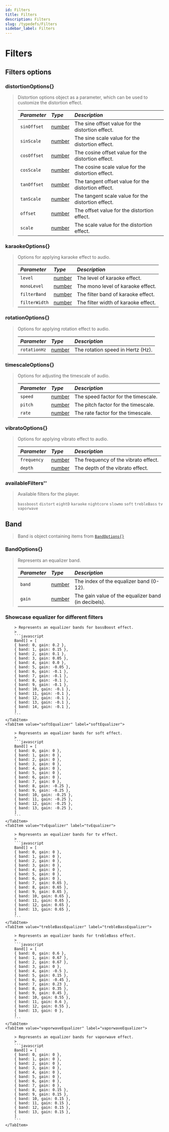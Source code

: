 ```yaml
---
id: Filters
title: Filters
description: Filters
slug: /typedefs/Filters
sidebar_label: Filters
---
```



# Filters

## Filters options

### distortionOptions\{}

> Distortion options object as a parameter, which can be used to customize the distortion effect.
>
> | <i className="fa-solid fa-hashtag"/> Parameter | <i className="fa-solid fa-font"/> Type                                                            | <i className="fa-solid fa-list"/> Description       |
> | :--------------------------------------------- | :------------------------------------------------------------------------------------------------ | :-------------------------------------------------- |
> | `sinOffset`                                    | [number](https://developer.mozilla.org/en-US/docs/Web/JavaScript/Reference/Global_Objects/Number) | The sine offset value for the distortion effect.    |
> | `sinScale`                                     | [number](https://developer.mozilla.org/en-US/docs/Web/JavaScript/Reference/Global_Objects/Number) | The sine scale value for the distortion effect.     |
> | `cosOffset`                                    | [number](https://developer.mozilla.org/en-US/docs/Web/JavaScript/Reference/Global_Objects/Number) | The cosine offset value for the distortion effect.  |
> | `cosScale`                                     | [number](https://developer.mozilla.org/en-US/docs/Web/JavaScript/Reference/Global_Objects/Number) | The cosine scale value for the distortion effect.   |
> | `tanOffset`                                    | [number](https://developer.mozilla.org/en-US/docs/Web/JavaScript/Reference/Global_Objects/Number) | The tangent offset value for the distortion effect. |
> | `tanScale`                                     | [number](https://developer.mozilla.org/en-US/docs/Web/JavaScript/Reference/Global_Objects/Number) | The tangent scale value for the distortion effect.  |
> | `offset`                                       | [number](https://developer.mozilla.org/en-US/docs/Web/JavaScript/Reference/Global_Objects/Number) | The offset value for the distortion effect.         |
> | `scale`                                        | [number](https://developer.mozilla.org/en-US/docs/Web/JavaScript/Reference/Global_Objects/Number) | The scale value for the distortion effect.          |

### karaokeOptions\{}

> Options for applying karaoke effect to audio.
>
> | <i className="fa-solid fa-hashtag"/> Parameter | <i className="fa-solid fa-font"/> Type                                                            | <i className="fa-solid fa-list"/> Description |
> | :--------------------------------------------- | :------------------------------------------------------------------------------------------------ | :-------------------------------------------- |
> | `level`                                        | [number](https://developer.mozilla.org/en-US/docs/Web/JavaScript/Reference/Global_Objects/Number) | The level of karaoke effect.                  |
> | `monoLevel`                                    | [number](https://developer.mozilla.org/en-US/docs/Web/JavaScript/Reference/Global_Objects/Number) | The mono level of karaoke effect.             |
> | `filterBand`                                   | [number](https://developer.mozilla.org/en-US/docs/Web/JavaScript/Reference/Global_Objects/Number) | The filter band of karaoke effect.            |
> | `filterWidth`                                  | [number](https://developer.mozilla.org/en-US/docs/Web/JavaScript/Reference/Global_Objects/Number) | The filter width of karaoke effect.           |

### rotationOptions\{}

> Options for applying rotation effect to audio.
>
> | <i className="fa-solid fa-hashtag"/> Parameter | <i className="fa-solid fa-font"/> Type                                                            | <i className="fa-solid fa-list"/> Description |
> | :--------------------------------------------- | :------------------------------------------------------------------------------------------------ | :-------------------------------------------- |
> | `rotationHz`                                   | [number](https://developer.mozilla.org/en-US/docs/Web/JavaScript/Reference/Global_Objects/Number) | The rotation speed in Hertz (Hz).             |

### timescaleOptions\{}

> Options for adjusting the timescale of audio.
>
> | <i className="fa-solid fa-hashtag"/> Parameter | <i className="fa-solid fa-font"/> Type                                                            | <i className="fa-solid fa-list"/> Description |
> | :--------------------------------------------- | :------------------------------------------------------------------------------------------------ | :-------------------------------------------- |
> | `speed`                                        | [number](https://developer.mozilla.org/en-US/docs/Web/JavaScript/Reference/Global_Objects/Number) | The speed factor for the timescale.           |
> | `pitch`                                        | [number](https://developer.mozilla.org/en-US/docs/Web/JavaScript/Reference/Global_Objects/Number) | The pitch factor for the timescale.           |
> | `rate`                                         | [number](https://developer.mozilla.org/en-US/docs/Web/JavaScript/Reference/Global_Objects/Number) | The rate factor for the timescale.            |

### vibratoOptions\{}

> Options for applying vibrato effect to audio.
>
> | <i className="fa-solid fa-hashtag"/> Parameter | <i className="fa-solid fa-font"/> Type                                                            | <i className="fa-solid fa-list"/> Description |
> | :--------------------------------------------- | :------------------------------------------------------------------------------------------------ | :-------------------------------------------- |
> | `frequency`                                    | [number](https://developer.mozilla.org/en-US/docs/Web/JavaScript/Reference/Global_Objects/Number) | The frequency of the vibrato effect.          |
> | `depth`                                        | [number](https://developer.mozilla.org/en-US/docs/Web/JavaScript/Reference/Global_Objects/Number) | The depth of the vibrato effect.              |

### availableFilters''

> Available filters for the player.
>
> `bassboost` `distort` `eightD` `karaoke` `nightcore` `slowmo` `soft` `trebleBass` `tv` `vaporwave`

## Band

> Band is object containing items from [`BandOptions{}`](#bandoptions)

### BandOptions\{}

> Represents an equalizer band.
>
> | <i className="fa-solid fa-hashtag"/> Parameter | <i className="fa-solid fa-font"/> Type                                                            | <i className="fa-solid fa-list"/> Description       |
> | :--------------------------------------------- | :------------------------------------------------------------------------------------------------ | :-------------------------------------------------- |
> | `band`                                         | [number](https://developer.mozilla.org/en-US/docs/Web/JavaScript/Reference/Global_Objects/Number) | The index of the equalizer band (0-12).             |
> | `gain`                                         | [number](https://developer.mozilla.org/en-US/docs/Web/JavaScript/Reference/Global_Objects/Number) | The gain value of the equalizer band (in decibels). |

### Showcase equalizer for different filters

<Tabs>
    <TabItem value="bassBoostEqualizer" label="bassBoostEqualizer" default>

        > Represents an equalizer bands for bassBoost effect.
        >
        ```javascript
        Band[] = [
        { band: 0, gain: 0.2 },
        { band: 1, gain: 0.15 },
        { band: 2, gain: 0.1 },
        { band: 3, gain: 0.05 },
        { band: 4, gain: 0.0 },
        { band: 5, gain: -0.05 },
        { band: 6, gain: -0.1 },
        { band: 7, gain: -0.1 },
        { band: 8, gain: -0.1 },
        { band: 9, gain: -0.1 },
        { band: 10, gain: -0.1 },
        { band: 11, gain: -0.1 },
        { band: 12, gain: -0.1 },
        { band: 13, gain: -0.1 },
        { band: 14, gain: -0.1 },
        ]
        ```
    </TabItem>
    <TabItem value="softEqualizer" label="softEqualizer">

        > Represents an equalizer bands for soft effect.
        >
        ```javascript
        Band[] = [
        { band: 0, gain: 0 },
        { band: 1, gain: 0 },
        { band: 2, gain: 0 },
        { band: 3, gain: 0 },
        { band: 4, gain: 0 },
        { band: 5, gain: 0 },
        { band: 6, gain: 0 },
        { band: 7, gain: 0 },
        { band: 8, gain: -0.25 },
        { band: 9, gain: -0.25 },
        { band: 10, gain: -0.25 },
        { band: 11, gain: -0.25 },
        { band: 12, gain: -0.25 },
        { band: 13, gain: -0.25 },
        ]
        ```
    </TabItem>
    <TabItem value="tvEqualizer" label="tvEqualizer">

        > Represents an equalizer bands for tv effect.
        >
        ```javascript
        Band[] = [
        { band: 0, gain: 0 },
        { band: 1, gain: 0 },
        { band: 2, gain: 0 },
        { band: 3, gain: 0 },
        { band: 4, gain: 0 },
        { band: 5, gain: 0 },
        { band: 6, gain: 0 },
        { band: 7, gain: 0.65 },
        { band: 8, gain: 0.65 },
        { band: 9, gain: 0.65 },
        { band: 10, gain: 0.65 },
        { band: 11, gain: 0.65 },
        { band: 12, gain: 0.65 },
        { band: 13, gain: 0.65 },
        ]
        ```
    </TabItem>
    <TabItem value="trebleBassEqualizer" label="trebleBassEqualizer">

        > Represents an equalizer bands for trebleBass effect.
        >
        ```javascript
        Band[] = [
        { band: 0, gain: 0.6 },
        { band: 1, gain: 0.67 },
        { band: 2, gain: 0.67 },
        { band: 3, gain: 0 },
        { band: 4, gain: -0.5 },
        { band: 5, gain: 0.15 },
        { band: 6, gain: -0.45 },
        { band: 7, gain: 0.23 },
        { band: 8, gain: 0.35 },
        { band: 9, gain: 0.45 },
        { band: 10, gain: 0.55 },
        { band: 11, gain: 0.6 },
        { band: 12, gain: 0.55 },
        { band: 13, gain: 0 },
        ]
        ```
    </TabItem>
    <TabItem value="vaporwaveEqualizer" label="vaporwaveEqualizer">

        > Represents an equalizer bands for vaporwave effect.
        >
        ```javascript
        Band[] = [
        { band: 0, gain: 0 },
        { band: 1, gain: 0 },
        { band: 2, gain: 0 },
        { band: 3, gain: 0 },
        { band: 4, gain: 0 },
        { band: 5, gain: 0 },
        { band: 6, gain: 0 },
        { band: 7, gain: 0 },
        { band: 8, gain: 0.15 },
        { band: 9, gain: 0.15 },
        { band: 10, gain: 0.15 },
        { band: 11, gain: 0.15 },
        { band: 12, gain: 0.15 },
        { band: 13, gain: 0.15 },
        ]
        ```
    </TabItem>

</Tabs>
